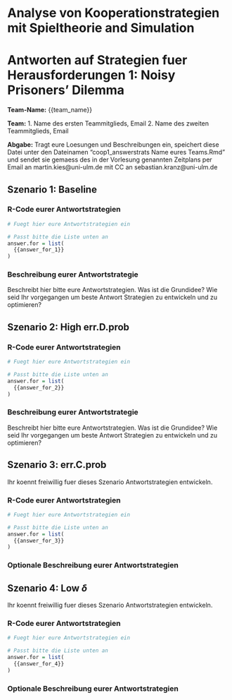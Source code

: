 Analyse von Kooperationstrategien mit Spieltheorie and Simulation
========================================================================
Antworten auf Strategien fuer Herausforderungen 1: Noisy Prisoners' Dilemma
========================================================================

**Team-Name:** {{team_name}}

**Team:**
  1. Name des ersten Teammitglieds, Email
  2. Name des zweiten Teammitglieds, Email
  

**Abgabe:** Tragt eure Loesungen und Beschreibungen ein, speichert diese Datei unter den Dateinamen "coop1_answerstrats Name eures Teams.Rmd" und sendet sie gemaess des in der Vorlesung genannten Zeitplans per Email an martin.kies@uni-ulm.de mit CC an sebastian.kranz@uni-ulm.de

Szenario 1: Baseline
-------------------------------------------------------------------

### R-Code eurer Antwortstrategien
```r
# Fuegt hier eure Antwortstrategien ein


```


```r
# Passt bitte die Liste unten an
answer.for = list(
  {{answer_for_1}}
)

```

### Beschreibung eurer Antwortstrategie

Beschreibt hier bitte eure Antwortstrategien. Was ist die Grundidee? Wie seid Ihr vorgegangen um beste Antwort Strategien zu entwickeln und zu optimieren?


Szenario 2: High err.D.prob
-------------------------------------------------------------------

### R-Code eurer Antwortstrategien
```r
# Fuegt hier eure Antwortstrategien ein


```


```r
# Passt bitte die Liste unten an
answer.for = list(
  {{answer_for_2}}
)

```

### Beschreibung eurer Antwortstrategie

Beschreibt hier bitte eure Antwortstrategien. Was ist die Grundidee? Wie seid Ihr vorgegangen um beste Antwort Strategien zu entwickeln und zu optimieren?


Szenario 3: err.C.prob
-------------------------------------------------------------------

Ihr koennt freiwillig fuer dieses Szenario Antwortstrategien entwickeln.

### R-Code eurer Antwortstrategien
```r
# Fuegt hier eure Antwortstrategien ein


```


```r
# Passt bitte die Liste unten an
answer.for = list(
  {{answer_for_3}}
)

```

### Optionale Beschreibung eurer Antwortstrategien

 

Szenario 4: Low $\delta$
-------------------------------------------------------------------

Ihr koennt freiwillig fuer dieses Szenario Antwortstrategien entwickeln.

### R-Code eurer Antwortstrategien
```r
# Fuegt hier eure Antwortstrategien ein


```


```r
# Passt bitte die Liste unten an
answer.for = list(
  {{answer_for_4}}
)

```

### Optionale Beschreibung eurer Antwortstrategien

 
